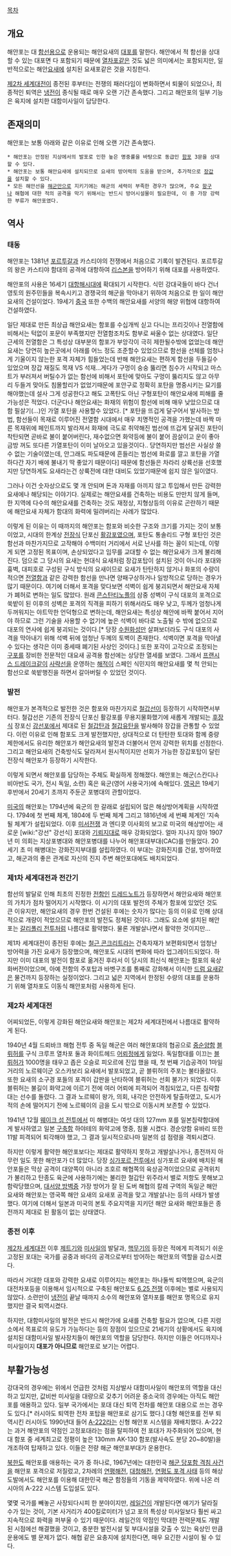 [[목차]]
== 개요 ==
해안포는 대 [[함선]]용으로 운용되는 해안요새의 [[대포]]를 말한다. 해안에서 적 함선을 상대할 수 있는 대포면 다 포함되기 때문에 [[열차포]]같은 것도 넓은 의미에서는 포함되지만, 일반적으로는 해안[[요새]]에 설치된 요새포같은 것을 지칭한다.

[[제2차 세계대전]]이 종전된 후부터는 전쟁의 패러다임이 변화하면서 퇴물이 되었으나, 최종적인 퇴역은 [[냉전]]이 종식될 때로 매우 오랜 기간 존속했다. 그리고 해안포의 일부 기능은 육지에 설치한 대함미사일이 담당한다.

== 존재의미 ==
해안포는 보통 아래와 같은 이유로 인해 오랜 기간 존속했다.

 * 해안포는 안정된 지상에서의 발포로 인한 높은 명중률을 바탕으로 동급인 [[함포]] 3문을 상대할 수 있다.
 * 해안포는 보통 해안요새에 설치되므로 요새의 방어력의 도움을 받으며, 추가적으로 [[장갑]]을 설치할 수 있다.
 * 모든 해안선을 [[해군]]만으로 지키기에는 해군의 세력이 부족한 경우가 많으며, 주요 [[항구]]나 해협에 대한 적의 공격을 막기 위해서는 반드시 방어시설물이 필요한데, 이 중 가장 강력한 부류가 해안포였다.

== 역사 ==
=== 태동 ===
해안포는 1381년 [[포르투갈]]과 카스티야의 전쟁에서 처음으로 기록이 발견된다. 포르투갈의 왕은 카스티야 함대의 공격에 대항하여 [[리스본]]을 방어하기 위해 대포를 사용하였다.

해안포의 사용은 16세기 [[대항해시대]]에 확대되기 시작한다. 식민 강대국들이 바다 건너 영토의 원주민들을 복속시키고 경쟁국의 해군을 막아내기 위하여 처음으로 한 일이 해안요새의 건설이었다. 19세기 [[중국]] 또한 수백의 해안요새를 서양의 해양 위협에 대항하여 건설하였다.

일단 제대로 만든 최상급 해안요새는 함포를 수십개씩 싣고 다니는 프리깃이나 전열함에 비해서는 턱없이 포문이 부족했지만 전열함조차도 함부로 싸울수 없는 상대였다. 일단 근세의 전열함은 그 특성상 대부분의 함포가 부앙각이 극히 제한될수밖에 없었는데 해안요새는 당연히 높은곳에서 아래를 어느 정도 조준할수 있었으므로 함선을 선체를 엄청나게 기울이지 않는한 포격 자체가 힘들었는데 반해 해안요새는 편하게 함선을 두들길수 있었으며 장갑 재질도 목재 VS 석재...게다가 구멍이 숭숭 뚫리면 침수가 시작되고 마스트가 부러져서 버틸수가 없는 함선에 비해서 포탄에 맞아도 구멍이 뚫리지도 않고 아무리 두들겨 맞아도 침몰할리가 없었기때문에 포안구로 정확히 포탄을 명중시키는 묘기를 해야했는데 설사 그게 성공한다고 해도 고폭탄도 아닌 구형포탄이 해안요새에 피해를 줄 가능성은 적었다.  더군다나 해안요새는 화재의 위험이 함선에 비해 매우 낮았으므로 대함 필살기(...)인 가열 포탄을 사용할수 있었다. [* 포탄을 뜨겁게 달구어서 발사하는 방법, 함선들이 목재로 이루어진 전열함 시대에서 매우 치명적인 공격을 가했는데 바짝 마른 목재위에 페인트까지 발라져서 화재에 극도로 취약해진 범선에 뜨겁게 달궈진 포탄이 착탄되면 곧바로 불이 붙어버린다, 재수없으면 화약등에 불이 붙어 끔살이고 운이 좋아 금방 꺼도 또다른 가열포탄이 이미 날아오고 있을것이다.. 당연하지만 범선은 사실상 쓸수 없는 기술이였는데, 안그래도 파도때문에 흔들리는 범선에 화로를 깔고 포탄을 가열하다간 자기 배에 불내기 딱 좋았기 때문이다]  때문에 함선들은 차라리 상륙선을 선호했지만 당연하게도 요새라는건 상륙전에 대한 대비도 있었기때문에 쉽지 않은 일이였다.

그러나 이건 숫자상으로도 몇 개 안되며 돈과 자재를 아끼지 않고 투입해서 만든 강력한 요새에나 해당되는 이야기다. 실제로는 해안요새를 건축하는 비용도 만만치 않게 들며, 한 지역에 다수의 해안요새를 건축하는 것도 재정상, 지형상등의 이유로 곤란하기 때문에 해안요새 자체가 함대의 화력에 밀려버리는 사례가 많았다.

이렇게 된 이유는 이 때까지의 해안포는 함포와 비슷한 구조와 크기를 가지는 것이 보통이었고, 시대의 한계상 [[전장식]] 단포신 [[활강포]]였으며, 포탄도 통솔리드 구형 포탄인 것은 함선과 마찬가지므로 고작해야 수백미터 거리에서 서로 난사를 하는 꼴이 되는데, 이렇게 되면 고정된 목표이며, 손상되었다고 임무를 교대할 수 없는 해안요새가 크게 불리해진다. 덤으로 그 당시의 요새는 현대식 요새처럼 장갑포탑이 설치된 것이 아니라 포대와 흉벽, 대피호로 구성된 구식 방식의 요새이므로 요새가 탄탄하지 않거나 화포의 수량이 적으면 [[전열함]]과 같은 강력한 함선을 만나면 양패구상하거나 일방적으로 당하는 경우가 많기 때문이다. 여기에 더해서 포격을 맞다보면 석벽이 쉽게 붕괴되면서 해안요새 자체가 폐허로 변하는 일도 많았다. 원래 [[콘스탄티노플]]의 삼중 성벽이 구식 대포의 포격으로 쑥밭이 된 이후의 성벽은 포격의 직격을 피하기 위해서라도 매우 낮고, 두께가 엄청나게 두꺼워지는 야트막한 언덕형으로 변하는데, 해안요새는 특성상 해안에 바짝 붙어서 지어야 하므로 그런 기술을 사용할 수 없기에 높은 석벽이 바다로 노출될 수 밖에 없으므로 대포의 연사에 쉽게 붕괴되는 것이다.[* 당장 [[수원화성]]만 살펴보더라도 구식 대포의 사격을 막아내기 위해 석벽 뒤에 엄청난 두께의 토벽이 존재한다. 석벽이면 포격을 막아낼 수 있다는 생각은 이미 중세때 폐기된 사상인 것이다.] 또한 포각이 고각으로 조정되는 [[구포]]를 장비한 전문적인 대요새 공격용 함선에는 상당한 열세를 보였다. 그래서 [[프랜시스 드레이크]]같이 [[사략선]]을 운영하는 [[해적]]이 스페인 식민지의 해안요새를 몇 척 안되는 함선으로 쑥밭행진을 하면서 갈아버릴 수 있었던 것이다.

=== 발전 ===
해안포가 본격적으로 발전한 것은 함포와 마찬가지로 [[철갑선]]이 등장하기 시작하면서부터다. 철갑선은 기존의 전장식 단포신 활강포를 무용지물화했기에 새롭게 개발되는 [[후장식]] 장포신 [[강선]]포에서 제대로 된 [[철갑탄]]과 [[철갑유탄]]을 발사해야 장갑을 관통할 수 있었다. 이런 이유로 인해 함포도 크게 발전했지만, 상대적으로 더 탄탄한 토대와 함께 중량제한에서도 유리한 해안포가 해안요새의 발전과 더불어서 먼저 강력한 위치를 선점한다. 그리고 해안요새의 건축방식도 달라져서 원시적이지만 선회가 가능한 장갑포탑이 달린 전장식 해안포가 등장하기 시작한다.

이렇게 되면서 해안포를 담당하는 주체도 확실하게 정해졌다. 해안포는 해군(스칸디나비아반도 국가, 전시 독일, 소련) 혹은 육군(영어 사용국가)에 속해있다. [[영국]]은 19세기 후반에서 20세기 초까지 주둔군 포병대의 관할이었다.

[[미국]]의 해안포는 1794년에 육군의 한 갈래로 설립되어 많은 해상방어계획을 시작하였다. 1794에 첫 번째 체계, 1804에 두 번째 체계 그리고 1816년에 세 번째 체계인 ‘지속될 체계’가 설립되었다. 이후 [[미서전쟁]] 과 엔디콧 이사회의 보고로 미국의 해상방어는 새로운 [wiki:"강선" 강선식] 포대와 [[기뢰]]지대로 매우 강화되었다. 얼마 지나지 않아 1907년 미 의회는 지상포병대와 해안포병대를 나누어 해안포대부대(CAC)를 만들었다. 20세기 초 미 해병대는 강화진지부대를 설립하였다. 이 부대는 강화진지를 건설, 방어하였고, 해군과의 좋은 관계로 자신의 진지 주변 해안포대에도 배치되었다.

=== 제1차 세계대전과 전간기 ===
함선의 발달로 인해 최초의 진정한 [[전함]]인 [[드레드노트]]가 등장하면서 해안요새와 해안포의 가치가 점차 떨어지기 시작했다. 이 시기의 대포 발전의 주체가 함포에 있었던 것도 큰 이유지만, 해안요새의 경우 한번 건설된 후에는 숫자가 많다는 등의 이유로 인해 상대적으로 개량이 적었으므로 해안포의 발전도 정체된 것이다. 그래도 요소에 설치된 해안포는 [[갈리폴리 전투]]처럼 나름대로 활약했다. 물론 개발살나면서 활약한 것이지만...

제1차 세계대전이 종전된 후에는 [[철근 콘크리트]]라는 건축자재가 보편화되면서 엄청난 방어력을 가진 요새가 등장했으며, 해안포도 시대의 변화에 따라 업그레이드되었다. 하지만 이미 대포의 발전이 함포로 옮겨진 후라서 이 당시의 최신식 해안포는 함포의 육상화버전이었으며, 아예 전함의 주포탑과 바벳구조를 통째로 강화해서 이식한 [[드럼 요새]]같은 물건까지 등장하는 실정이었다. 그리고 넓은 지역에서 한정된 수량의 대포를 운용하기 위해 열차포도 이동식 해안포처럼 사용하게 된다.

=== 제2차 세계대전 ===
어찌되었든, 이렇게 강화된 해안요새와 해안포는 제2차 세계대전에서 나름대로 활약하게 된다.

1940년 4월 드뢰바크 해협 전투 중 독일 해군은 여러 해안포대의 협공으로 [[중순양함]] [[블뤼허]]를 구식 크루프 열차포 둘과 화이트헤드 [[어뢰정]]에게 잃었다. 독일함대를 이끄는 [[블뤼허]]가 1000명을 태우고 좁은 오슬로 피오르에 진입 했을 때, 첫 번째 기습공격이 1마일 거리의 노르웨이군 오스카보리 요새에서 발포되었고, 곧 블뤼허의 주포는 불타올랐다. 또한 요새의 소구경 포들의 포격이 갑판을 난타하여 블뤼허는 선회 불가가 되었다. 이후 블뤼허는 불길이 화약고에 이르기 전에 여러 어뢰에 피격되어 격침되었고, 다른 침략함대는 선수를 돌렸다. 그 결과 노르웨이 왕가, 의회, 내각은 안전하게 탈출하였고, 도시가 적의 손에 떨어지기 전에 노르웨이의 금을 도시 밖으로 이동시켜 보존할 수 있었다.

1941년 12월 [[웨이크 섬 전투]]에서 미 해병대는 여섯 대의 127mm 포를 일본침략함대에게 발사하였고 일본 [[구축함]] 하야테의 화약고에 명중, 침몰 시켰다. 경순양함 유바리 또한 11발 피격되어 퇴각해야 했고, 그 결과 일시적으로나마 일본의 섬 점령을 격퇴시켰다.

하지만 이렇게 활약한 해안포보다는 제대로 활약하지 못하고 개발살나거나, 종전까지 아무런 일도 못한 해안포가 더 많았다. 당장 [[싱가포르 전투]]에서 싱가포르 요새에 배치된 해안포들은 막상 공격이 대양쪽이 아니라 조호르 해협쪽의 육상공격이었으므로 공격위치가 불리하고 탄종도 육군에 사용하기에는 불리한 철갑탄 위주라서 별로 저항도 못해보고 함락당했으며, [[대서양 방벽]]중 가장 방어가 잘 된 도버 해협의 칼레 구역의 독일군 해안 요새와 해안포는 영국쪽 해안 요새의 요새포 공격을 맞고 개발살나는 등의 사태가 발생했다. 여기에 더해서 일본과 미국의 본토 주요지역을 지키던 해안 요새와 해안포들은 종전까지 제대로 된 활동이 없는 상태였다.

=== 종전 이후 ===
[[제2차 세계대전]] 이후 [[제트기]]와 [[미사일]]의 발달과, [[핵무기]]의 등장은 적에게 피격되기 쉬운 고정된 포대는 국가를 공중과 바다의 공격으로부터 방어하는 해안포의 역할을 감소시켰다.

따라서 거대한 대포와 강력한 요새로 이루어지는 해안포는 하나둘씩 퇴역했으며, 육군의 대전차포등을 이용해서 임시적으로 구축된 해안포도 [[6.25 전쟁]] 이후에는 별로 사용되지 않았다. 소련만이 [[냉전]]이 끝날 때까지 소수의 해안포와 열차포를 해안포 명목으로 유지했지만 결국 퇴역시켰다.

하지만, 대함미사일의 발전은 반드시 해안가에 요새를 건축할 필요가 없으며, 다른 지령소에서 목표로의 유도가 가능하다는 등의 장점이 있으므로 21세기의 상황에서도 육지에 설치된 대함미사일 발사장치들이 해안포의 역할을 담당한다. 하지만 이들은 어디까지나 미사일이지 '''대포가 아니므로''' 해안포로 보기는 어렵다.

== 부활가능성 ==
강대국의 경우에는 위에서 언급한 것처럼 지상발사 대함미사일이 해안포의 역할을 대신하고 있지만, 값비싼 미사일을 대량으로 갖추기 어려운 중소국의 경우에는 아직도 해안포를 애용하고 있다. 일부 국가에서는 포대 대신 퇴역 전차를 해안포 대용으로 쓰는 경우도 있다.[* 러시아도 퇴역한 전차 포탑을 해안포로 삼기도 했다.]
대형 해안포를 전부 퇴역시킨 러시아도 1990년대 들어 [[A-222]]라는 신형 해안포 시스템을 재배치했다. A-222는 과거 해안포의 약점인 고정포대라는 점을 탈피하여 전 포대가 자주화되어 있으며, 현대 함포 중 세계최고로 정평이 높은 130mm AK-130 함포(발사속도 분당 20~80발)을 개조하여 탑재하고 있다. 이들은 전량 해군 해안포부대가 운용한다.

[[북한]]도 해안포를 애용하는 국가 중 하나로, 1967년에는 대한민국 [[해군 당포함 격침 사건]]을 해안포 포격으로 저질렀고, 2차례의 [[연평해전]], [[대청해전]], [[연평도 포격 사태]] 등의 해상도발에서도 해안포를 이용해 대한민국 해군 함정들의 기동을 제약하였다. 위에 나온 러시아의 A-222 시스템 도입설도 있다.

몇몇 국가를 빼놓곤 사장되다시피 한 분야이지만, [[레일건]]이 개발된다면 얘기가 달라질 수가 있는 것이, 기본 사거리가 400킬로미터가 넘고 포의 특성상 미사일보다 훨씬 싸고 지속적으로 화력을 퍼부울 수 있기 때문이다. 레일건의 약점인 막대한 전력문제도 개발된 시점에선 해결했을 것이고, 충분한 발전시설 및 부대시설을 갖출 수 있는 육상인 만큼 운용에도 별 문제가 없다. 해협 같은 요충지에 설치한다면, 매우 요긴한 시설이 될 수 있다. 
